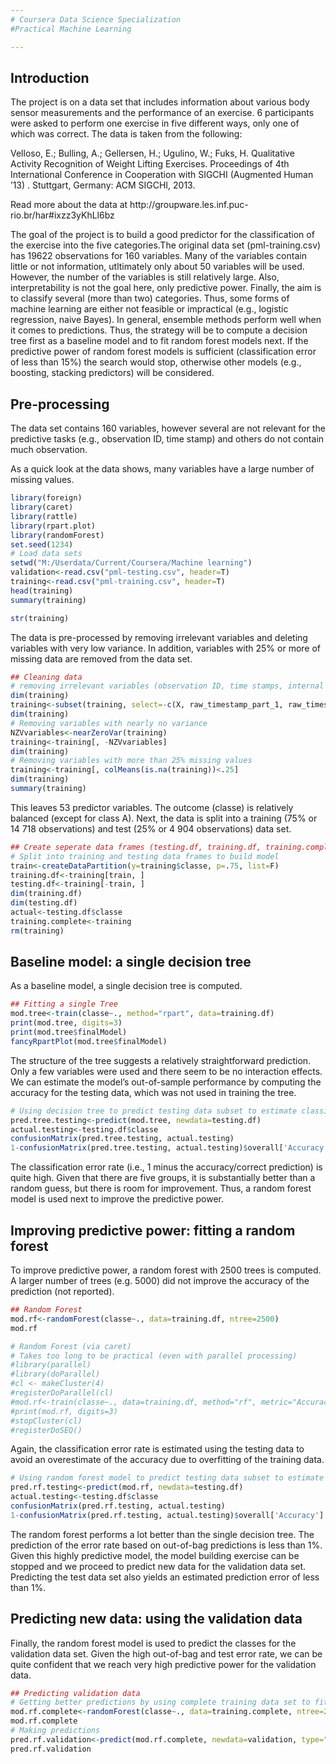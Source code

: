 ```yaml
---
# Coursera Data Science Specialization
#Practical Machine Learning

---
```

## Introduction

The project is on a data set that includes information about various body sensor measurements and the performance of an exercise. 6 participants were asked to perform one exercise in five different ways, only one of which was correct. The data is taken from the following:

Velloso, E.; Bulling, A.; Gellersen, H.; Ugulino, W.; Fuks, H. Qualitative Activity Recognition of Weight Lifting Exercises. Proceedings of 4th International Conference in Cooperation with SIGCHI (Augmented Human '13) . Stuttgart, Germany: ACM SIGCHI, 2013.

Read more about the data at http://groupware.les.inf.puc-rio.br/har#ixzz3yKhLl6bz

The goal of the project is to build a good predictor for the classification of the exercise into the five categories.The original data set (pml-training.csv) has 19622 observations for 160 variables. Many of the variables contain little or not information, utltimately only about 50 variables will be used. However, the number of the variables is still relatively large. Also, interpretability is not the goal here, only predictive power. Finally, the aim is to classify several (more than two) categories. Thus, some forms of machine learning are either not feasible or impractical (e.g., logistic regression, naive Bayes). In general, ensemble methods perform well when it comes to predictions. Thus, the strategy will be to compute a decision tree first as a baseline model and to fit random forest models next. If the predictive power of random forest models is sufficient (classification error of less than 15%) the search would stop, otherwise other models (e.g., boosting, stacking predictors) will be considered. 

## Pre-processing
The data set contains 160 variables, however several are not relevant for the predictive tasks (e.g., observation ID, time stamp) and others do not contain much observation.

As a quick look at the data shows, many variables have a large number of missing values.

```r
library(foreign)
library(caret)
library(rattle)
library(rpart.plot)
library(randomForest)
set.seed(1234)
# Load data sets
setwd("M:/Userdata/Current/Coursera/Machine learning")
validation<-read.csv("pml-testing.csv", header=T)
training<-read.csv("pml-training.csv", header=T)
head(training)
summary(training)
```
```r
str(training)
```

The data is pre-processed by removing irrelevant variables and deleting variables with very low variance. In addition, variables with 25% or more of missing data are removed from the data set. 

```r
## Cleaning data
# removing irrelevant variables (observation ID, time stamps, internal info)
dim(training)
training<-subset(training, select=-c(X, raw_timestamp_part_1, raw_timestamp_part_2, cvtd_timestamp, new_window, num_window))
dim(training)
# Removing variables with nearly no variance
NZVvariables<-nearZeroVar(training)
training<-training[, -NZVvariables]
dim(training)
# Removing variables with more than 25% missing values
training<-training[, colMeans(is.na(training))<.25]
dim(training)
summary(training)
```

This leaves 53 predictor variables. The outcome (classe) is relatively balanced (except for class A). Next, the data is split into a training (75% or 14 718 observations) and test (25% or 4 904 observations) data set.

```r
## Create seperate data frames (testing.df, training.df, training.complete, validation)
# Split into training and testing data frames to build model
train<-createDataPartition(y=training$classe, p=.75, list=F)
training.df<-training[train, ]
testing.df<-training[-train, ]
dim(training.df)
dim(testing.df)
actual<-testing.df$classe
training.complete<-training
rm(training)
```

## Baseline model: a single decision tree

As a baseline model, a single decision tree is computed.

```r
## Fitting a single Tree
mod.tree<-train(classe~., method="rpart", data=training.df)
print(mod.tree, digits=3)
print(mod.tree$finalModel)
fancyRpartPlot(mod.tree$finalModel)
```

The structure of the tree suggests a relatively straightforward prediction. Only a few variables were used and there seem to be no interaction effects. We can estimate the model's out-of-sample performance by computing the accuracy for the testing data, which was not used in training the tree. 

```r
# Using decision tree to predict testing data subset to estimate classification error
pred.tree.testing<-predict(mod.tree, newdata=testing.df)
actual.testing<-testing.df$classe
confusionMatrix(pred.tree.testing, actual.testing)
1-confusionMatrix(pred.tree.testing, actual.testing)$overall['Accuracy']
```

The classification error rate (i.e., 1 minus the accuracy/correct prediction) is quite high. Given that there are five groups, it is substantially better than a random guess, but there is room for improvement. Thus, a random forest model is used next to improve the predictive power.

## Improving predictive power: fitting a random forest

To improve predictive power, a random forest with 2500 trees is computed. A larger number of trees (e.g. 5000) did not improve the accuracy of the prediction (not reported). 

```r
## Random Forest
mod.rf<-randomForest(classe~., data=training.df, ntree=2500)
mod.rf

# Random Forest (via caret)
# Takes too long to be practical (even with parallel processing)
#library(parallel)
#library(doParallel)
#cl <- makeCluster(4)
#registerDoParallel(cl) 
#mod.rf<-train(classe~., data=training.df, method="rf", metric="Accuracy", trControl=trainControl(method = "cv", number = 5), prox=T,  preProcess=c("scale", "center"), allowParallel=T)
#print(mod.rf, digits=3)
#stopCluster(cl)
#registerDoSEQ()
```

Again, the classification error rate is estimated using the testing data to avoid an overestimate of the accuracy due to overfitting of the training data.


```r
# Using random forest model to predict testing data subset to estimate classification error
pred.rf.testing<-predict(mod.rf, newdata=testing.df)
actual.testing<-testing.df$classe
confusionMatrix(pred.rf.testing, actual.testing)
1-confusionMatrix(pred.rf.testing, actual.testing)$overall['Accuracy']
```

The random forest performs a lot better than the single decision tree. The prediction of the error rate based on out-of-bag predictions is less than 1%. Given this highly predictive model, the model building exercise can be stopped and we proceed to predict new data for the validation data set. Predicting the test data set also yields an estimated prediction error of less than 1%. 

## Predicting new data: using the validation data

Finally, the random forest model is used to predict the classes for the validation data set. Given the high out-of-bag and test error rate, we can be quite confident that we reach very high predictive power for the validation data.   


```r
## Predicting validation data 
# Getting better predictions by using complete training data set to fit random forest model
mod.rf.complete<-randomForest(classe~., data=training.complete, ntree=2500)
mod.rf.complete
# Making predictions
pred.rf.validation<-predict(mod.rf.complete, newdata=validation, type="class")
pred.rf.validation
```

